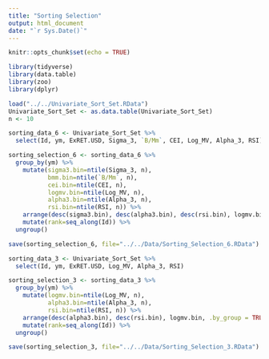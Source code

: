 ```yaml
---
title: "Sorting Selection"
output: html_document
date: "`r Sys.Date()`"
---
```


```r
knitr::opts_chunk$set(echo = TRUE)
```

```r
library(tidyverse)
library(data.table)
library(zoo)
library(dplyr)
```

```r
load("../../Univariate_Sort_Set.RData")
Univariate_Sort_Set <- as.data.table(Univariate_Sort_Set)
n <- 10
```

```r
sorting_data_6 <- Univariate_Sort_Set %>%
  select(Id, ym, ExRET.USD, Sigma_3, `B/Mm`, CEI, Log_MV, Alpha_3, RSI)

sorting_selection_6 <- sorting_data_6 %>%
  group_by(ym) %>%
    mutate(sigma3.bin=ntile(Sigma_3, n), 
           bmm.bin=ntile(`B/Mm`, n), 
           cei.bin=ntile(CEI, n), 
           logmv.bin=ntile(Log_MV, n), 
           alpha3.bin=ntile(Alpha_3, n), 
           rsi.bin=ntile(RSI, n)) %>%
    arrange(desc(sigma3.bin), desc(alpha3.bin), desc(rsi.bin), logmv.bin, bmm.bin, cei.bin, .by_group = TRUE) %>%
    mutate(rank=seq_along(Id)) %>%
  ungroup()
```

```r
save(sorting_selection_6, file="../../Data/Sorting_Selection_6.RData")
```

```r
sorting_data_3 <- Univariate_Sort_Set %>%
  select(Id, ym, ExRET.USD, Log_MV, Alpha_3, RSI)

sorting_selection_3 <- sorting_data_3 %>%
  group_by(ym) %>%
    mutate(logmv.bin=ntile(Log_MV, n), 
           alpha3.bin=ntile(Alpha_3, n), 
           rsi.bin=ntile(RSI, n)) %>%
    arrange(desc(alpha3.bin), desc(rsi.bin), logmv.bin, .by_group = TRUE) %>%
    mutate(rank=seq_along(Id)) %>%
  ungroup()
```

```r
save(sorting_selection_3, file="../../Data/Sorting_Selection_3.RData")
```

